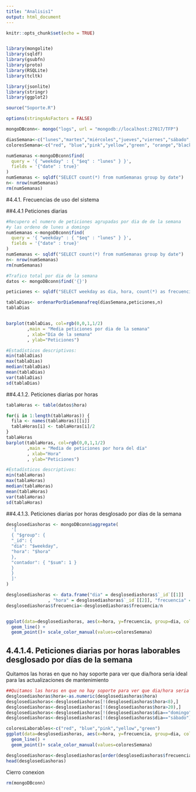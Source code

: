 ```yaml
---
title: "Analisis1"
output: html_document
---
```


```r
knitr::opts_chunk$set(echo = TRUE)


library(mongolite)
library(sqldf)
library(gsubfn)
library(proto)
library(RSQLite)
library(tcltk)

library(jsonlite)
library(stringr)
library(ggplot2)

source("Soporte.R")

options(stringsAsFactors = FALSE)

mongoDBconn<- mongo("logs", url = "mongodb://localhost:27017/TFP")

diasSemana<-c("lunes","martes","miércoles","jueves","viernes","sábado","domingo")
coloresSemana<-c("red", "blue","pink","yellow","green", "orange","black")

numSemanas <-mongoDBconn$find(
  query = '{ "weekday" : { "$eq" : "lunes" } }', 
  fields = '{"date" : true}'
)
numSemanas <- sqldf("SELECT count(*) from numSemanas group by date")
n<- nrow(numSemanas)
rm(numSemanas)

```

#4.4.1.	Frecuencias de uso del sistema

##4.4.1 Peticiones diarias
```r
#Recupero el numero de peticiones agrupadas por dia de de la semana
#y las ordeno de lunes a domingo
numSemanas <-mongoDBconn$find(
  query = '{ "weekday" : { "$eq" : "lunes" } }', 
  fields = '{"date" : true}'
)
numSemanas <- sqldf("SELECT count(*) from numSemanas group by date")
n<- nrow(numSemanas)
rm(numSemanas)

#Trafico total por dia de la semana
datos <- mongoDBconn$find('{}')

peticiones <- sqldf("SELECT weekday as dia, hora, count(*) as frecuencia  from datos group by weekday,hora")

tablaDias<- ordenarPorDiaSemanafreq(diasSemana,peticiones,n)
tablaDias


barplot(tablaDias, col=rgb(0,0,1,1/2)
        ,main = "Media peticiones por dia de la semana"
        , xlab="Día de la semana"
        , ylab="Peticiones")

#Estadísticos descriptivos:
min(tablaDias)
max(tablaDias)
median(tablaDias)
mean(tablaDias)
var(tablaDias)
sd(tablaDias)
```

##4.4.1.2.	Peticiones diarias por horas
```r
tablaHoras <- table(datos$hora)

for(i in 1:length(tablaHoras)) {
  fila <- names(tablaHoras)[[i]]
  tablaHoras[i] <- tablaHoras[i]/2
}
tablaHoras
barplot(tablaHoras, col=rgb(0,0,1,1/2)
        ,main = "Media de peticiones por hora del día"
        , xlab="Hora"
        , ylab="Peticiones")

#Estadísticos descriptivos:
min(tablaHoras)
max(tablaHoras)
median(tablaHoras)
mean(tablaHoras)
var(tablaHoras)
sd(tablaHoras)
```


##4.4.1.3.	Peticiones diarias por horas desglosado por días de la semana
```r
desglosediashoras <- mongoDBconn$aggregate(
  '[
  { "$group": {
  "_id": {
  "dia": "$weekday",
  "hora": "$hora"
  },
  "contador": { "$sum": 1 }
  }
  }
  ]'
)

desglosediashoras <- data.frame("dia" = desglosediashoras$`_id`[[1]]
                , "hora" = desglosediashoras$`_id`[[2]], "frecuencia" = desglosediashoras$contador)
desglosediashoras$frecuencia<-desglosediashoras$frecuencia/n 


ggplot(data=desglosediashoras, aes(x=hora, y=frecuencia, group=dia, colour=dia)) +
  geom_line() +
  geom_point()+ scale_color_manual(values=coloresSemana)
```

## 4.4.1.4.	Peticiones diarias por horas laborables desglosado por días de la semana
Quitamos las horas en que no hay soporte para ver que dia/hora seria ideal para las actualizaciones de mantenimiento
```r
##Quitamos las horas en que no hay soporte para ver que dia/hora seria ideal para las actualizaciones de mantenimiento
desglosediashoras$hora<-as.numeric(desglosediashoras$hora)
desglosediashoras<-desglosediashoras[!(desglosediashoras$hora<8),]
desglosediashoras<-desglosediashoras[!(desglosediashoras$hora>20),]
desglosediashoras<-desglosediashoras[!(desglosediashoras$dia=="domingo"),]
desglosediashoras<-desglosediashoras[!(desglosediashoras$dia=="sábado"),]

coloresLaborables<-c("red", "blue","pink","yellow","green")
ggplot(data=desglosediashoras, aes(x=hora, y=frecuencia, group=dia, colour=dia)) +
  geom_line() +
  geom_point()+ scale_color_manual(values=coloresSemana)

desglosediashoras<-desglosediashoras[order(desglosediashoras$frecuencia),]
head(desglosediashoras)

```


Cierro conexion
```r
rm(mongoDBconn)
```

